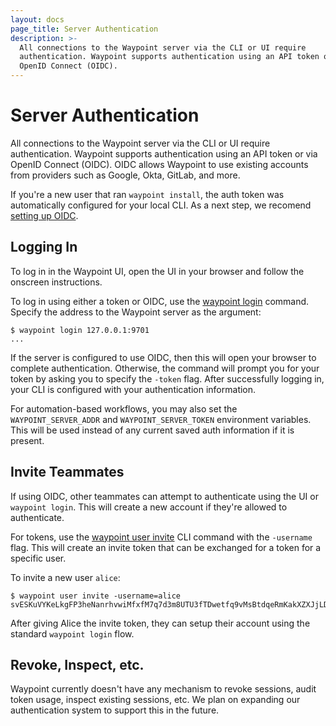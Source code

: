 ```yaml
---
layout: docs
page_title: Server Authentication
description: >-
  All connections to the Waypoint server via the CLI or UI require
  authentication. Waypoint supports authentication using an API token or via
  OpenID Connect (OIDC).
---
```


# Server Authentication

All connections to the Waypoint server via the CLI or UI require authentication.
Waypoint supports authentication using an API token or via OpenID Connect (OIDC).
OIDC allows Waypoint to use existing accounts from providers such as Google,
Okta, GitLab, and more.

If you're a new user that ran `waypoint install`, the auth token was automatically
configured for your local CLI. As a next step, we recomend
[setting up OIDC](/docs/server/auth/oidc).

## Logging In

<Tabs>
<Tab heading="UI">

To log in in the Waypoint UI, open the UI in your browser and follow
the onscreen instructions.

</Tab>
<Tab heading="CLI">

To log in using either a token or OIDC, use the
[waypoint login](/commands/login) command. Specify the address to the
Waypoint server as the argument:

```shell-session
$ waypoint login 127.0.0.1:9701
...
```

If the server is configured to use OIDC, then this will open your browser
to complete authentication. Otherwise, the command will prompt you for
your token by asking you to specify the `-token` flag. After successfully
logging in, your CLI is configured with your authentication information.

For automation-based workflows, you may also set the `WAYPOINT_SERVER_ADDR` and
`WAYPOINT_SERVER_TOKEN` environment variables. This will be used instead of
any current saved auth information if it is present.

</Tab>
</Tabs>

## Invite Teammates

If using OIDC, other teammates can attempt to authenticate using the
UI or `waypoint login`. This will create a new account if they're allowed to
authenticate.

For tokens, use the
[waypoint user invite](/commands/user-invite) CLI command with
the `-username` flag. This will create an invite token that can be exchanged
for a token for a specific user.

To invite a new user `alice`:

```shell-session
$ waypoint user invite -username=alice
svESKuVYKeLkgFP3heNanrhvwiMfxfM7q7d3m8UTU3fTDwetfq9vMsBtdqeRmKakXZXJjLDinApxkDcVe594vR2FfVeF3m6gupZ8NVcSC
```

After giving Alice the invite token, they can setup their account using
the standard `waypoint login` flow.

## Revoke, Inspect, etc.

Waypoint currently doesn't have any mechanism to revoke sessions,
audit token usage, inspect existing sessions, etc. We plan on expanding
our authentication system to support this in the future.
